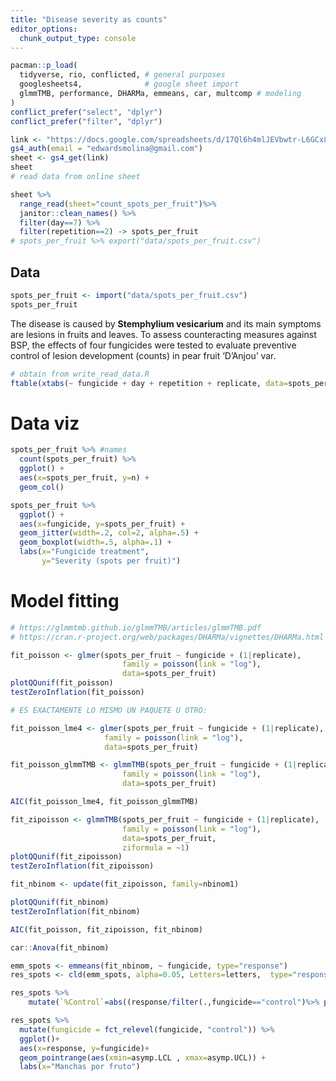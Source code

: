 ```yaml
---
title: "Disease severity as counts"
editor_options: 
  chunk_output_type: console
---
```


```r
pacman::p_load(
  tidyverse, rio, conflicted, # general purposes
  googlesheets4,              # google sheet import
  glmmTMB, performance, DHARMa, emmeans, car, multcomp # modeling
)
conflict_prefer("select", "dplyr")
conflict_prefer("filter", "dplyr")
```

```r
link <- "https://docs.google.com/spreadsheets/d/17Ql6h4mlJEVbwtr-L6GCx8IjblTAGc9K8ETDQTfXXrk/edit?usp=drivesdk"
gs4_auth(email = "edwardsmolina@gmail.com")
sheet <- gs4_get(link)
sheet
# read data from online sheet

sheet %>% 
  range_read(sheet="count_spots_per_fruit")%>% 
  janitor::clean_names() %>% 
  filter(day==7) %>% 
  filter(repetition==2) -> spots_per_fruit
# spots_per_fruit %>% export("data/spots_per_fruit.csv")
```

## Data

```r
spots_per_fruit <- import("data/spots_per_fruit.csv")
spots_per_fruit
```


The disease is caused by **Stemphylium vesicarium** and its main symptoms are lesions in fruits and leaves. To assess counteracting measures against BSP, the effects of four fungicides were tested to evaluate preventive control of lesion development (counts) in pear fruit ‘D’Anjou’ var.

```r
# obtain from write_read_data.R
ftable(xtabs(~ fungicide + day + repetition + replicate, data=spots_per_fruit))
```

# Data viz

```r
spots_per_fruit %>% #names 
  count(spots_per_fruit) %>% 
  ggplot() + 
  aes(x=spots_per_fruit, y=n) + 
  geom_col()
```

```r
spots_per_fruit %>% 
  ggplot() + 
  aes(x=fungicide, y=spots_per_fruit) +
  geom_jitter(width=.2, col=2, alpha=.5) + 
  geom_boxplot(width=.5, alpha=.1) + 
  labs(x="Fungicide treatment", 
       y="Severity (spots per fruit)") 
```

# Model fitting

```r
# https://glmmtmb.github.io/glmmTMB/articles/glmmTMB.pdf
# https://cran.r-project.org/web/packages/DHARMa/vignettes/DHARMa.html
```


```r
fit_poisson <- glmer(spots_per_fruit ~ fungicide + (1|replicate),
                         family = poisson(link = "log"),
                         data=spots_per_fruit)
plotQQunif(fit_poisson)
testZeroInflation(fit_poisson)
```

```r
# ES EXACTAMENTE LO MISMO UN PAQUETE U OTRO: 

fit_poisson_lme4 <- glmer(spots_per_fruit ~ fungicide + (1|replicate), 
                     family = poisson(link = "log"), 
                     data=spots_per_fruit)

fit_poisson_glmmTMB <- glmmTMB(spots_per_fruit ~ fungicide + (1|replicate),
                         family = poisson(link = "log"),
                         data=spots_per_fruit)

AIC(fit_poisson_lme4, fit_poisson_glmmTMB)
```


```r
fit_zipoisson <- glmmTMB(spots_per_fruit ~ fungicide + (1|replicate),
                         family = poisson(link = "log"),
                         data=spots_per_fruit, 
                         ziformula = ~1)
plotQQunif(fit_zipoisson)
testZeroInflation(fit_zipoisson)
```

```r
fit_nbinom <- update(fit_zipoisson, family=nbinom1)

plotQQunif(fit_nbinom)
testZeroInflation(fit_nbinom)

AIC(fit_poisson, fit_zipoisson, fit_nbinom)
```

```r
car::Anova(fit_nbinom)
```

```r
emm_spots <- emmeans(fit_nbinom, ~ fungicide, type="response") 
res_spots <- cld(emm_spots, alpha=0.05, Letters=letters,  type="response")

res_spots %>% 
    mutate(`%Control`=abs((response/filter(.,fungicide=="control")%>% pull(response)-1)*100)) 

res_spots %>% 
  mutate(fungicide = fct_relevel(fungicide, "control")) %>% 
  ggplot()+
  aes(x=response, y=fungicide)+
  geom_pointrange(aes(xmin=asymp.LCL , xmax=asymp.UCL)) +
  labs(x="Manchas por fruto")
```
